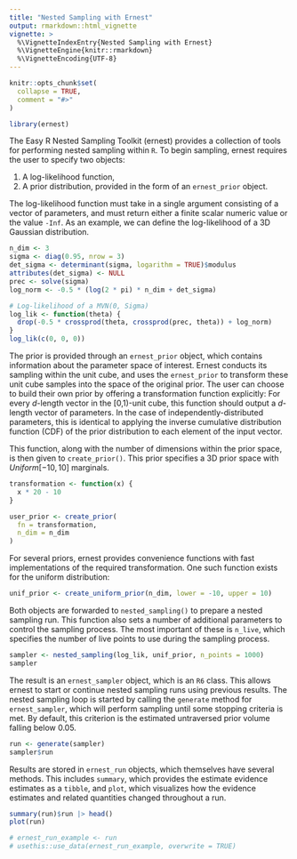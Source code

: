```yaml
---
title: "Nested Sampling with Ernest"
output: rmarkdown::html_vignette
vignette: >
  %\VignetteIndexEntry{Nested Sampling with Ernest}
  %\VignetteEngine{knitr::rmarkdown}
  %\VignetteEncoding{UTF-8}
---
```


```r
knitr::opts_chunk$set(
  collapse = TRUE,
  comment = "#>"
)
```

```r
library(ernest)
```

The Easy R Nested Sampling Toolkit (ernest) provides a collection of tools for performing nested sampling within `R`. To begin sampling, ernest requires the user to specify two objects:

1. A log-likelihood function,
2. A prior distribution, provided in the form of an `ernest_prior` object.

The log-likelihood function must take in a single argument consisting of a vector of parameters, and must return either a finite scalar numeric value or the value `-Inf`. As an example, we can define the log-likelihood of a 3D Gaussian distribution.

```r
n_dim <- 3
sigma <- diag(0.95, nrow = 3)
det_sigma <- determinant(sigma, logarithm = TRUE)$modulus
attributes(det_sigma) <- NULL
prec <- solve(sigma)
log_norm <- -0.5 * (log(2 * pi) * n_dim + det_sigma)

# Log-likelihood of a MVN(0, Sigma)
log_lik <- function(theta) {
  drop(-0.5 * crossprod(theta, crossprod(prec, theta)) + log_norm)
}
log_lik(c(0, 0, 0))
```
The prior is provided through an `ernest_prior` object, which contains information about the parameter space of interest. Ernest conducts its sampling within the unit cube, and uses the `ernest_prior` to transform these unit cube samples into the space of the original prior. The user can choose to build their own prior by offering a transformation function explicitly: For every $d$-length vector in the [0,1)-unit cube, this function should output a $d$-length vector of parameters. In the case of independently-distributed parameters, this is identical to applying the inverse cumulative distribution function (CDF) of the prior distribution to each element of the input vector.

This function, along with the number of dimensions within the prior space, is then given to `create_prior()`. This prior specifies a 3D prior space with $Uniform[-10, 10]$ marginals.

```r
transformation <- function(x) {
  x * 20 - 10
}

user_prior <- create_prior(
  fn = transformation,
  n_dim = n_dim
)
```

For several priors, ernest provides convenience functions with fast implementations of the required transformation. One such function exists for the uniform distribution:

```r
unif_prior <- create_uniform_prior(n_dim, lower = -10, upper = 10)
```
Both objects are forwarded to `nested_sampling()` to prepare a nested sampling run. This function also sets a number of additional parameters to control the sampling process. The most important of these is `n_live`, which specifies the number of live points to use during the sampling process.

```r
sampler <- nested_sampling(log_lik, unif_prior, n_points = 1000)
sampler
```

The result is an `ernest_sampler` object, which is an `R6` class. This allows ernest to start or continue nested sampling runs using previous results. The nested sampling loop is started by calling the `generate` method for `ernest_sampler`, which will perform sampling until some stopping criteria is met. By default, this criterion is the estimated untraversed prior volume falling below 0.05.

```r
run <- generate(sampler)
sampler$run
```

Results are stored in `ernest_run` objects, which themselves have several methods. This includes `summary`, which provides the estimate evidence estimates as a `tibble`, and `plot`, which visualizes how the evidence estimates and related quantities changed throughout a run.

```r
summary(run)$run |> head()
plot(run)
```
```r
# ernest_run_example <- run
# usethis::use_data(ernest_run_example, overwrite = TRUE)
```

